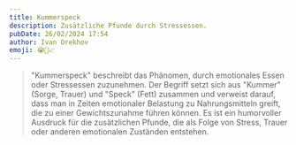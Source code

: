 ```yaml
---
title: Kummerspeck
description: Zusätzliche Pfunde durch Stressessen.
pubDate: 26/02/2024 17:54
author: Ivan Orekhov
emoji: 😭🥓📈
---
```


> "Kummerspeck" beschreibt das Phänomen, durch emotionales Essen oder Stressessen zuzunehmen.
> Der Begriff setzt sich aus "Kummer" (Sorge, Trauer) und "Speck" (Fett) zusammen und verweist darauf,
> dass man in Zeiten emotionaler Belastung zu Nahrungsmitteln greift,
> die zu einer Gewichtszunahme führen können.
> Es ist ein humorvoller Ausdruck für die zusätzlichen Pfunde, die als Folge von Stress, Trauer
> oder anderen emotionalen Zuständen entstehen.
